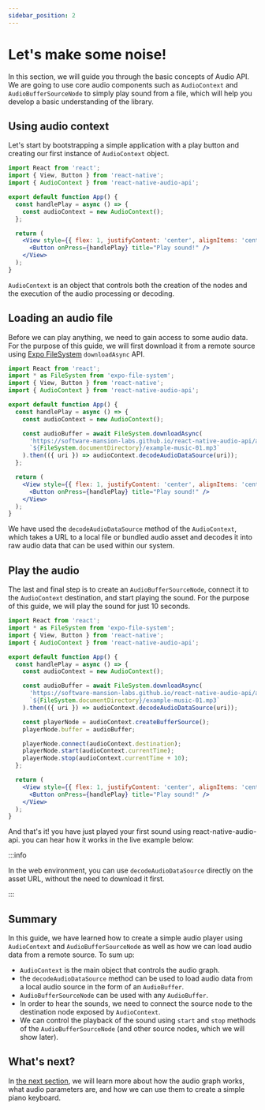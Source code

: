 ```yaml
---
sidebar_position: 2
---
```


# Let's make some noise!

In this section, we will guide you through the basic concepts of Audio API. We are going to use core audio components such as `AudioContext` and `AudioBufferSourceNode` to simply play sound from a file, which will help you develop a basic understanding of the library.

## Using audio context

Let's start by bootstrapping a simple application with a play button and creating our first instance of `AudioContext` object.

```jsx {1,5}
import React from 'react';
import { View, Button } from 'react-native';
import { AudioContext } from 'react-native-audio-api';

export default function App() {
  const handlePlay = async () => {
    const audioContext = new AudioContext();
  };

  return (
    <View style={{ flex: 1, justifyContent: 'center', alignItems: 'center' }}>
      <Button onPress={handlePlay} title="Play sound!" />
    </View>
  );
}
```

`AudioContext` is an object that controls both the creation of the nodes and the execution of the audio processing or decoding.

## Loading an audio file

Before we can play anything, we need to gain access to some audio data. For the purpose of this guide, we will first download it from a remote source using [Expo FileSystem](https://docs.expo.dev/versions/latest/sdk/filesystem/) `downloadAsync` API.

```jsx {2,10-13}
import React from 'react';
import * as FileSystem from 'expo-file-system';
import { View, Button } from 'react-native';
import { AudioContext } from 'react-native-audio-api';

export default function App() {
  const handlePlay = async () => {
    const audioContext = new AudioContext();

    const audioBuffer = await FileSystem.downloadAsync(
      'https://software-mansion-labs.github.io/react-native-audio-api/audio/music/example-music-01.mp3',
      `${FileSystem.documentDirectory}/example-music-01.mp3`
    ).then(({ uri }) => audioContext.decodeAudioDataSource(uri));
  };

  return (
    <View style={{ flex: 1, justifyContent: 'center', alignItems: 'center' }}>
      <Button onPress={handlePlay} title="Play sound!" />
    </View>
  );
}
```

We have used the `decodeAudioDataSource` method of the `AudioContext`, which takes a URL to a local file or bundled audio asset and decodes it into raw audio data that can be used within our system.

## Play the audio

The last and final step is to create an `AudioBufferSourceNode`, connect it to the `AudioContext` destination, and start playing the sound. For the purpose of this guide, we will play the sound for just 10 seconds.

```jsx {15-16,18-20}
import React from 'react';
import * as FileSystem from 'expo-file-system';
import { View, Button } from 'react-native';
import { AudioContext } from 'react-native-audio-api';

export default function App() {
  const handlePlay = async () => {
    const audioContext = new AudioContext();

    const audioBuffer = await FileSystem.downloadAsync(
      'https://software-mansion-labs.github.io/react-native-audio-api/audio/music/example-music-01.mp3',
      `${FileSystem.documentDirectory}/example-music-01.mp3`
    ).then(({ uri }) => audioContext.decodeAudioDataSource(uri));

    const playerNode = audioContext.createBufferSource();
    playerNode.buffer = audioBuffer;

    playerNode.connect(audioContext.destination);
    playerNode.start(audioContext.currentTime);
    playerNode.stop(audioContext.currentTime + 10);
  };

  return (
    <View style={{ flex: 1, justifyContent: 'center', alignItems: 'center' }}>
      <Button onPress={handlePlay} title="Play sound!" />
    </View>
  );
}
```

And that's it! you have just played your first sound using react-native-audio-api. you can hear how it works in the live example below:


<InteractiveExample src={LetsMakeSomeNoiseSrc} component={LetsMakeSomeNoise} />

:::info

In the web environment, you can use `decodeAudioDataSource` directly on the asset URL, without the need to download it first.

:::

## Summary

In this guide, we have learned how to create a simple audio player using `AudioContext` and `AudioBufferSourceNode` as well as how we can load audio data from a remote source. To sum up:

- `AudioContext` is the main object that controls the audio graph.
- the `decodeAudioDataSource` method can be used to load audio data from a local audio source in the form of an `AudioBuffer`.
- `AudioBufferSourceNode` can be used with any `AudioBuffer`.
- In order to hear the sounds, we need to connect the source node to the destination node exposed by `AudioContext`.
- We can control the playback of the sound using `start` and `stop` methods of the `AudioBufferSourceNode` (and other source nodes, which we will show later).

## What's next?

In [the next section](/fundamentals/making-a-piano-keyboard), we will learn more about how the audio graph works, what audio parameters are, and how we can use them to create a simple piano keyboard.
